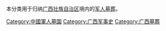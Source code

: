本分类用于归纳[[广西壮族自治区|广西壮族自治区]]境内的[[军人墓葬|军人墓葬]]。

[[Category:中國軍人墓園|Category:中國軍人墓園]]
[[Category:广西军事史|Category:广西军事史]]
[[Category:广西墓葬|Category:广西墓葬]]